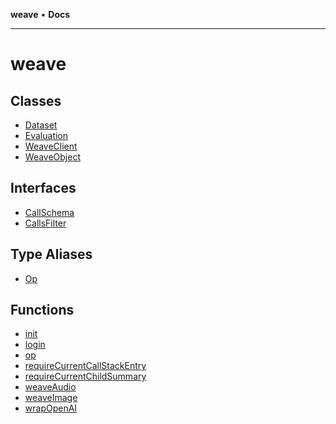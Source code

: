 **weave** • **Docs**

***

# weave

## Classes

- [Dataset](/weave/reference/typescript-sdk/weave/classes/Dataset)
- [Evaluation](/weave/reference/typescript-sdk/weave/classes/Evaluation)
- [WeaveClient](/weave/reference/typescript-sdk/weave/classes/WeaveClient)
- [WeaveObject](/weave/reference/typescript-sdk/weave/classes/WeaveObject)

## Interfaces

- [CallSchema](/weave/reference/typescript-sdk/weave/interfaces/CallSchema)
- [CallsFilter](/weave/reference/typescript-sdk/weave/interfaces/CallsFilter)

## Type Aliases

- [Op](/weave/reference/typescript-sdk/weave/type-aliases/Op)

## Functions

- [init](/weave/reference/typescript-sdk/weave/functions/init)
- [login](/weave/reference/typescript-sdk/weave/functions/login)
- [op](/weave/reference/typescript-sdk/weave/functions/op)
- [requireCurrentCallStackEntry](/weave/reference/typescript-sdk/weave/functions/requireCurrentCallStackEntry)
- [requireCurrentChildSummary](/weave/reference/typescript-sdk/weave/functions/requireCurrentChildSummary)
- [weaveAudio](/weave/reference/typescript-sdk/weave/functions/weaveAudio)
- [weaveImage](/weave/reference/typescript-sdk/weave/functions/weaveImage)
- [wrapOpenAI](/weave/reference/typescript-sdk/weave/functions/wrapOpenAI)
